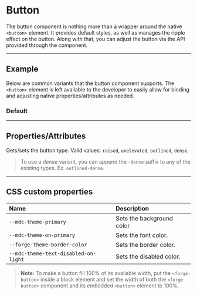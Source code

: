 
<PageSection>

# Button

The button component is nothing more than a wrapper around the native `<button>` element. It provides default styles, as well as manages the
ripple effect on the button. Along with that, you can adjust the button via the API provided through the component.

</PageSection>

---

<PageSection>

## Example

Below are common variants that the button component supports. The `<button>` element is left available to the developer to easily allow for binding and
adjusting native properties/attributes as needed.

### Default

<LiveDemo 
dense={true} 
codeHtml={ButtonDefaultCodeHtml()}>
  <ButtonDemo/>
</LiveDemo>

</PageSection>

---

<PageSection>

## Properties/Attributes

<PropertyDef name="type" type="string" defaultValue="undefined">

Gets/sets the button type. Valid values: `raised`, `unelevated`, `outlined`, `dense`.
  
</PropertyDef>

> To use a dense variant, you can append the `-dense` suffix to any of the existing types. Ex. `outlined-dense`.

</PageSection>

---

<PageSection>

## CSS custom properties

| Name                                    | Description
| :---------------------------------------| :----------------
| `--mdc-theme-primary`                   | Sets the background color
| `--mdc-theme-on-primary`                | Sets the font color.
| `--forge-theme-border-color`            | Sets the border color.
| `--mdc-theme-text-disabled-on-light`    | Sets the disabled color.

> **Note:** To make a button fill 100% of its available width, put the `<forge-button>` inside a block element and set
> the width of both the `<forge-button>` component and its embedded `<button>` element to 100%.

</PageSection>
